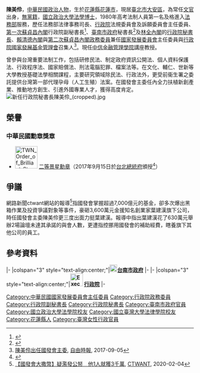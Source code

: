 {{Infobox Officeholder
|name        = 陳美伶
|image name = File:國發會主委陳美伶.jpg|thumb|
|office1 = [[File:ROC_National_Development_Council_Emblem.svg|25px]] [[中華民國|中華民國]]第5任[[中華民國國家發展委員會|國家發展委員會]]主任委員<br/>兼任[[行政院國家發展基金管理會|國家發展基金管理會]]召集人
|term_start1 = 2017年9月8日
|term_end1  = 2020年5月19日
|premierroc1 = [[賴清德|賴清德]]<br>[[蘇貞昌|蘇貞昌]]
|predecessor1 = [[陳添枝|陳添枝]]
|successor1 = [[龔明鑫|龔明鑫]]
|office2 = [[File:2014ROC_Executive_Yuan_Logo.svg|25px]] [[行政院|行政院]][[政務委員_(中華民國)|政務委員]]
|term_start2 = 2017年9月8日
|term_end2 = 2020年5月19日
|premierroc2 = [[賴清德|賴清德]]<br>[[蘇貞昌|蘇貞昌]]
|office3 = {{ROC}}第35任[[行政院秘書長|行政院秘書長]]
|term_start3 = 2016年5月20日
|term_end3 = 2017年9月7日
|premierroc3 = [[林全|林全]]
|predecessor3 = [[李四川|李四川]]
|successor3 = [[卓榮泰|卓榮泰]]

|office4 = [[file:Tainan_City_Government_Logo.svg|25px]] [[臺南市政府|臺南市政府]]秘書長
|term_start4 = 2010年12月25日
|term_end4 = 2016年5月20日
|1blankname4 = 市長
|1namedata4 = [[賴清德|賴清德]]
|predecessor4 = 首任
|successor4 = [[李孟諺|李孟諺]]
|sex = 女
|nationality = {{ROC}}
|出生日期 = {{birth year and age|1958}}
|出生地點 = {{ROC}}[[臺灣省|臺灣省]][[花蓮縣|花蓮縣]]
|party     = {{Nonp}}
| spouse = 林正義
|educate = 
*[[國立政治大學|國立政治大學]]法律學系學士<br>{{Color|blue|(1980年)}}
*[[國立臺灣大學|國立臺灣大學]]法律學碩士<br>{{Color|blue|(1984年)}}
*[[國立政治大學|國立政治大學]]法律學博士<br>{{Color|blue|(1994年)}}
|居住地={{ROC}}[[臺北市|臺北市]][[大安區_(台北市)|大安區]]
|past=
* [[中華民國法務部|中華民國法務部]]法律事務司司長
* [[行政院|行政院]]法規委員會主委兼訴願審議委員會主委
* [[行政院|行政院]]副秘書長
* [[中國文化大學|中國文化大學]]法律學系副教授
* [[世新大學|世新大學]]法律學系兼任副教授
* [[臺南市政府|臺南市政府]]秘書長<br>{{Color|blue|(2010年12月25日-2016年5月19日)}}
* [[行政院|行政院]]秘書長<br>{{Color|blue|(2016年5月20日-2017年9月8日)}}
* [[國家發展委員會|國家發展委員會]]主任委員<br>{{Color|blue|(2017年9月8日-2020年5月19日)}}
* [[中信金融管理學院|中信金融管理學院]]講座教授<br>{{Color|blue|(2020年5月26日-)}}
}}

'''陳美伶'''{{BD|1958年|||}}，[[中華民國|中華民國]][[政治人物|政治人物]]，生於[[花蓮縣|花蓮縣]][[花蓮市|花蓮市]]，現居[[臺北市|臺北市]][[大安區_(台北市)|大安區]]，為常任[[文官|文官]]出身，[[無黨籍|無黨籍]]，[[國立政治大學|國立政治大學]][[法學|法學]][[博士|博士]]，1980年高考法制人員第一名及格進入[[中華民國法務部|法務部]]服務，歷任法務部法律事務司長、[[行政院|行政院]]法規委員會及訴願委員會主任委員、[[第一次蘇貞昌內閣|第一次蘇貞昌內閣]]行政院副秘書長<ref>{{cite news|author1=邱燕玲、李欣芳|title=撤換綠官發酵 政院副秘書長陳美伶|publisher=自由時報|url=http://news.ltn.com.tw/news/politics/paper/231533|accessdate=2016-05-26|date=2008-08-01}}</ref>、[[臺南市政府|臺南市政府]]秘書長<ref>{{cite news|author1=林政忠|title=陳美伶南北經驗集一身 法律人有媽媽的耐心|url=http://udn.com/news/story/9485/1624056|accessdate=2016-04-25|agency=聯合晚報|date=2016-04-12}}</ref>及[[林全內閣|林全內閣]]的[[行政院秘書長|行政院秘書長]]、[[賴清德內閣|賴清德內閣]]與[[第二次蘇貞昌內閣|第二次蘇貞昌內閣]][[政務委員_(中華民國)|政務委員]]兼任[[中華民國國家發展委員會|國家發展委員會]]主任委員與[[行政院國家發展基金管理會|行政院國家發展基金管理會]]召集人<ref>[http://news.ltn.com.tw/news/politics/breakingnews/2184472 陳美伶出任國發會主委], [[自由時報|自由時報]], 2017-09-05</ref>。現任[[中信金融管理學院|中信金融管理學院]]講座教授。

曾參與台灣重要法制工作，包括研修民法、制定政府資訊公開法、個人資料保護法、行政程序法、國家賠償法、刑法電腦犯罪、檔案法等。在文化、輔仁、世新等大學教授基礎法學相關課程，主要研究領域除民法、行政法外，更受前衞生署之委託提供台灣第一部代理孕母（人工生殖）法案。在國發會主委任內全力扶植新創產業、推動地方創生、引進外國專業人才，獲得高度肯定。
[[File:新任行政院秘書長陳美伶_(cropped).jpg|thumb]]

==榮譽==
===中華民國勳章獎章===
* [[File:TWN_Order_of_Brilliant_Star_2Class_BAR.svg|60px]] [[景星勳章|二等景星勳章]]（2017年9月15日於[[台北市|台北]][[總統府_(中華民國)|總統府]]頒授<ref>{{cite web |url=https://www.president.gov.tw/NEWS/21594 |title=總統頒授「行政院前院長林全、前副院長林錫耀及前秘書長陳美伶勳章」 |publisher=中華民國總統府 |date=2017-09-15 |accessdate=2021-08-24 |archive-date= |archive-url= |dead-url=no}}</ref>）

==爭議==
網路新聞ctwant網站的報導<ref>[https://www.ctwant.com/article/35274 【國發會大撒幣】疑濫發公帑　他1人就獲3千萬], [[CTWANT|CTWANT]], 2020-02-04</ref>指國發會掌握超過7,000億元的基金，卻多次爆出黑箱作業{{citation needed}}及投資爭議對象等事件，豪砸3,600萬元金援知名創業家葉建漢旗下公司，時任國發會主委陳美伶更三度出面力挺葉建漢。報導中指出葉建漢花了630萬元舉辦2場論壇未達其承諾的與會人數，更遭指控挪用國發會的補助經費，瞎養旗下其他公司的員工{{citation needed}}。

==參考資料==
{{commons cat|Chen Mei-ling}}
{{reflist}}

{{start box}}
{{s-gov|roc}}
|-
|colspan="3" style="text-align:center;"|'''[[File:Tainan_City_Government_Logo.svg|20px]][[台南市政府|台南市政府]]'''
|-
{{s-none|首任}}
{{s-title|[[台南市政府|台南市政府]]秘書長<br><small>第一任<br>2010年12月25日－2016年5月19日}}
{{s-after|[[李孟諺|李孟諺]]}}
|-
|colspan="3" style="text-align:center;"|'''[[File:Executive_Yuan,ROC_LOGO.svg|34px]] [[行政院|行政院]]'''
|-
{{s-before|[[簡太郎|簡太郎]]}}
{{s-title|[[行政院秘書長|行政院秘書長]]<br><small>第三十五任<br>2016年5月20日－2017年9月8日}}
{{s-after|[[卓榮泰|卓榮泰]]}}
{{s-before|[[陳添枝|陳添枝]]}}
{{s-title|[[中華民國國家發展委員會|國家發展委員會]]主任委員<br><small>第五任<br>2017年9月8日－2020年5月19日}}
{{s-after|[[龔明鑫|龔明鑫]]}}
{{end box}}
{{林全內閣}}
{{賴清德內閣}}
{{蘇貞昌內閣（第二次）}}
{{DEFAULTSORT:Chen}}
[[Category:中華民國國家發展委員會主任委員|Category:中華民國國家發展委員會主任委員]]
[[Category:行政院政務委員|Category:行政院政務委員]]
[[Category:行政院副秘書長|Category:行政院副秘書長]]
[[Category:行政院秘書長|Category:行政院秘書長]]
[[Category:臺南市政府官員|Category:臺南市政府官員]]
[[Category:國立政治大學法學院校友|Category:國立政治大學法學院校友]]
[[Category:國立臺灣大學法律學院校友|Category:國立臺灣大學法律學院校友]]
[[Category:花蓮縣人|Category:花蓮縣人]]
[[Category:臺灣女性行政官員|Category:臺灣女性行政官員]]